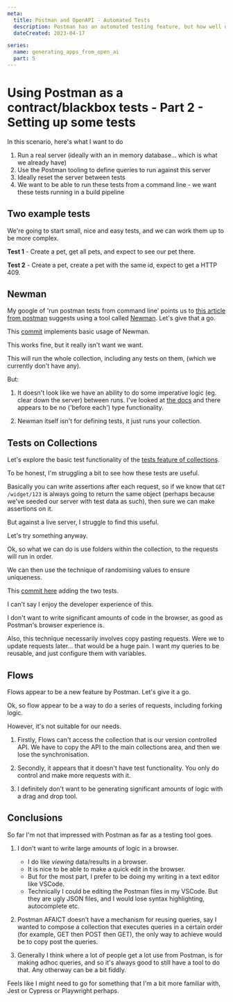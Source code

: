 ```yaml
---
meta:
  title: Postman and OpenAPI - Automated Tests
  description: Postman has an automated testing feature, but how well does it work?
  dateCreated: 2023-04-17

series: 
  name: generating_apps_from_open_ai
  part: 5
---
```




# Using Postman as a contract/blackbox tests - Part 2 - Setting up some tests 

In this scenario, here's what I want to do

1. Run a real server (ideally with an in memory database... which is what we already have)
2. Use the Postman tooling to define queries to run against this server
3. Ideally reset the server between tests 
4. We want to be able to run these tests from a command line - we want these tests running in a build pipeline

## Two example tests 

We're going to start small, nice and easy tests, and we can work them up to be more complex. 

**Test 1** - Create a pet, get all pets, and expect to see our pet there. 

**Test 2** - Create a pet, create a pet with the same id, expect to get a HTTP 409. 

## Newman

My google of 'run postman tests from command line' points us to [this article from postman](https://learning.postman.com/docs/collections/using-newman-cli/command-line-integration-with-newman/) suggests using a tool called [Newman](https://learning.postman.com/docs/collections/using-newman-cli/installing-running-newman/). Let's give that a go. 

This [commit](https://github.com/dwjohnston/open-api-go-and-typescript/commit/5ce51db21ef0c5657e25d34fa624a2b735b22efe) implements basic usage of Newman. 

This works fine, but it really isn't want we want. 

This will run the whole collection, including any tests on them, (which we currently don't have any). 

But: 

1. It doesn't look like we have an ability to do some imperative logic (eg. clear down the server) between runs. I've looked at [the docs](https://github.com/postmanlabs/newman#newmanrunoptions-object--callback-function--run-eventemitter) and there appears to be no ('before each') type functionality. 

2. Newman itself isn't for defining tests, it just runs your collection. 


## Tests on Collections 

Let's explore the basic test functionality of the [tests feature of collections](https://learning.postman.com/docs/writing-scripts/test-scripts/). 

To be honest, I'm struggling a bit to see how these tests are useful. 

Basically you can write assertions after each request, so if we know that `GET /widget/123` is always going to return the same object (perhaps because we've seeded our server with test data as such), then sure we can make assertions on it. 

But against a live server, I struggle to find this useful. 

Let's try something anyway. 

Ok, so what we can do is use folders within the collection, to the requests will run in order. 

We can then use the technique of randomising values to ensure uniqueness. 

This [commit here](https://github.com/dwjohnston/open-api-go-and-typescript/commit/072fc0e079c2b4cead06be0868d3b9597d4d9cf3) adding the two tests. 

I can't say I enjoy the developer experience of this. 

I don't want to write significant amounts of code in the browser, as good as Postman's browser experience is.

Also, this technique necessarily involves copy pasting requests. Were we to update requests later... that would be a huge pain. I want my queries to be reusable, and just configure them with variables. 

## Flows 

Flows appear to be a new feature by Postman. Let's give it a go. 

Ok, so flow appear to be a way to do a series of requests, including forking logic. 

However, it's not suitable for our needs. 

1. Firstly, Flows can't access the collection that is our version controlled API. We have to copy the API to the main collections area, and then we lose the synchronisation. 

2. Secondly, it appears that it doesn't have test functionality. You only do control and make more requests with it. 

3. I definitely don't want to be generating significant amounts of logic with a drag and drop tool.

## Conclusions 

So far I'm not that impressed with Postman as far as a testing tool goes.

1. I don't want to write large amounts of logic in a browser. 
   - I do like _viewing_ data/results in a browser. 
   - It is nice to be able to make a quick edit in the browser.
   - But for the most part, I prefer to be doing my writing in a text editor like VSCode. 
   - Technically I could be editing the Postman files in my VSCode. But they are ugly JSON files, and I would lose syntax highlighting, autocomplete etc. 

2. Postman AFAICT doesn't have a mechanism for reusing queries, say I wanted to compose a collection that executes queries in a certain order (for example, GET then POST then GET), the only way to achieve would be to copy post the queries. 

3. Generally I think where a lot of people get a lot use from Postman, is for making adhoc queries, and so it's always good to still have a tool to do that. Any otherway can be a bit fiddly.

Feels like I might need to go for something that I'm a bit more familiar with, Jest or Cypress or Playwright perhaps. 













